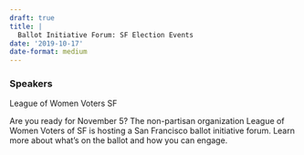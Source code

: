 ```yaml
---
draft: true 
title: |
  Ballot Initiative Forum: SF Election Events
date: '2019-10-17'
date-format: medium 
---
```



### Speakers  
League of Women Voters SF

Are you ready for November 5? The non-partisan organization League of Women Voters of SF is hosting a San Francisco ballot initiative forum. Learn more about what’s on the ballot and how you can engage.



